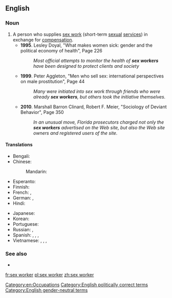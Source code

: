 ==English==
{{wikipedia}}

===Noun===
{{en-noun}}

# A person who supplies [[sex work]] (short-term [[sexual]] [[service]]s) in exchange for [[compensation]].
#* '''1995'''. Lesley Doyal, "What makes women sick: gender and the political economy of health", Page 226<!---[http://books.google.com/books?id=6hoZ-aZ6izMC&pg=PA226&dq=sex+work&hl=en&ei=e36bTtLELIbZiALTtpWxDQ&sa=X&oi=book_result&ct=result&resnum=6&ved=0CEUQ6AEwBTgo]--->
#*: ''Most official attempts to monitor the health of '''sex workers''' have been designed to protect clients and society''
#* '''1999'''. Peter Aggleton, "Men who sell sex: international perspectives on male prostitution", Page 44<!---[http://books.google.com/books?id=6WYZ0wNpZfIC&pg=PA44&dq=sex+work&hl=en&ei=e36bTtLELIbZiALTtpWxDQ&sa=X&oi=book_result&ct=result&resnum=5&ved=0CEAQ6AEwBDgo]--->
#*: ''Many were initiated into sex work through friends who were already '''sex workers''', but others took the initiative themselves.''
#* '''2010'''. Marshall Barron Clinard, Robert F. Meier, "Sociology of Deviant Behavior", Page 350<!---[http://books.google.com/books?id=VB3OezIoI44C&pg=PA350&dq=sex+work&hl=en&ei=e36bTtLELIbZiALTtpWxDQ&sa=X&oi=book_result&ct=result&resnum=2&ved=0CDEQ6AEwATgo]--->
#*: ''In an unusual move, Florida prosecutors charged not only the '''sex workers''' advertised on the Web site, but also the Web site owners and registered users of the site.''

====Translations====
{{trans-top|person who supplies sexual services for money}}
* Bengali: {{t|bn|যৌনকর্মী|tr=jounkôrmi|sc=Beng}}
* Chinese:
*: Mandarin: {{t|cmn|性工作者|tr=xìnggōngzuòzhě|sc=Hani}}
* Esperanto: {{t|eo|malĉastisto}}
* Finnish: {{t|fi|seksityöntekijä}}
* French: {{t+|fr|travailleur du sexe|m}}, {{t+|fr|travailleuse du sexe|f}}
* German: {{t|de|Sexarbeiter|m}}, {{t|de|Sexarbeiterin|f}}
* Hindi: {{t|hi|सेक्स वर्कर|tr=seks varkar|sc=Deva}}
{{trans-mid}}
* Japanese: {{t|ja|セックスワーカー|tr=sekkusuwākā|sc=Jpan}}
* Korean: {{t|ko|성 근로자|sc=Kore}}
* Portuguese: {{t|pt|[[trabalhador]] [[sexual]]|m}}
* Russian: {{t|ru|рабо́тник се́кс-би́знеса|m|tr=rabótnik sɛ́ks-bíznɛsa}}, {{t|ru|рабо́тница се́кс-би́знеса|f|tr=rabótnica sɛ́ks-bíznɛsa}}
* Spanish: {{t|es|trabajadora sexual|f}}, {{t|es|trabajador sexual|m}}, {{t|es|trabajadores sexuales|m-p}}, {{t|es|trabajadoras sexuales|f-p}}
* Vietnamese: {{t|vi|gái mại dâm}}, {{t|vi|gái làm tiền}}, {{t+|vi|gái điếm}}, {{t|vi|gái đứng đường}}
{{trans-bottom}}

===See also===
* {{l|en|prostitute}}

[[Category:en:Occupations]]
[[Category:English politically correct terms]]
[[Category:English gender-neutral terms]]

[[fr:sex worker]]
[[pl:sex worker]]
[[zh:sex worker]]